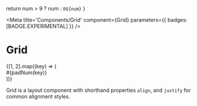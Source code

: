 

  return num > 9 ? num : `0${num}`
}

<Meta
  title='Components/Grid'
  component={Grid}
  parameters={{ badges: [BADGE.EXPERIMENTAL] }}
/>

# Grid

<Story name='Grid'>
  <Grid gap={4} backgroundColor='primary-200' className='rounded grid-cols-2'>
    {[1, 2].map((key) => (
      <div
        key={key}
        className='bg-primary-600 text-inverse font-mono font-bold px-6 py-4 rounded'
      >
        #{padNum(key)}
      </div>
    ))}
  </Grid>
</Story>

Grid is a layout component with shorthand properties `align`, and `justify` for common
alignment styles.

<ArgsTable of={Grid} />
